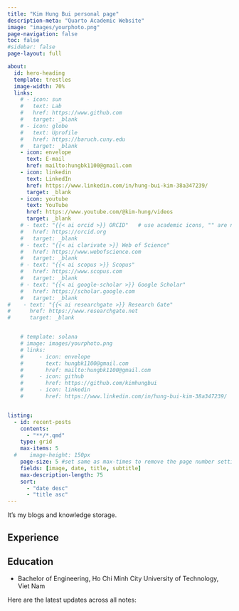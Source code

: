 ```yaml
---
title: "Kim Hung Bui personal page"
description-meta: "Quarto Academic Website"
image: "images/yourphoto.png"
page-navigation: false
toc: false
#sidebar: false
page-layout: full

about:
  id: hero-heading
  template: trestles
  image-width: 70%
  links:
    # - icon: sun
    #   text: Lab
    #   href: https://www.github.com
    #   target: _blank
    # - icon: globe
    #   text: Uprofile
    #   href: https://baruch.cuny.edu
    #   target: _blank
    - icon: envelope
      text: E-mail
      href: mailto:hungbk1100@gmail.com   
    - icon: linkedin
      text: LinkedIn
      href: https://www.linkedin.com/in/hung-bui-kim-38a347239/
      target: _blank
    - icon: youtube
      text: YouTube
      href: https://www.youtube.com/@kim-hung/videos     
      target: _blank 
    # - text: "{{< ai orcid >}} ORCID"   # use academic icons, "" are needed, you also need to install the fontawesome extension
    #   href: https://orcid.org
    #   target: _blank
    # - text: "{{< ai clarivate >}} Web of Science"
    #   href: https://www.webofscience.com  
    #   target: _blank
    # - text: "{{< ai scopus >}} Scopus"
    #   href: https://www.scopus.com
    #   target: _blank
    # - text: "{{< ai google-scholar >}} Google Scholar"
    #   href: https://scholar.google.com
    #   target: _blank
#    - text: "{{< ai researchgate >}} Research Gate"
#      href: https://www.researchgate.net
#      target: _blank


    # template: solana
    # image: images/yourphoto.png
    # links:
    #     - icon: envelope
    #       text: hungbk1100@gmail.com
    #       href: mailto:hungbk1100@gmail.com
    #     - icon: github
    #       href: https://github.com/kimhungbui
    #     - icon: linkedin
    #       href: https://www.linkedin.com/in/hung-bui-kim-38a347239/


listing:
  - id: recent-posts
    contents: 
      - "**/*.qmd"
    type: grid
    max-items: 5
  #    image-height: 150px
    page-size: 5 #set same as max-times to remove the page number setting
    fields: [image, date, title, subtitle]
    max-description-length: 75
    sort: 
      - "date desc"
      - "title asc"
---
```


:::{#hero-heading}

It's my blogs and knowledge storage.

## Experience



## Education

- Bachelor of Engineering, Ho Chi Minh City University of Technology, Viet Nam

:::

Here are the latest updates across all notes:

::: {#recent-posts}
:::